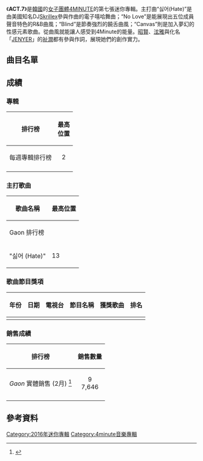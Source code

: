 {{Infobox album
| Name        = Act. 7
| image       = 
| Type        = ep
| Artist      = [[4minute|4MINUTE]]
| Cover       = 
| Alt         =
| Released    = 2016年2月1日<br />
| Recorded    =
| Genre       = [[K-pop|K-pop]], Dance-Pop
| Length      = 
| Label       = [[Cube_Entertainment|Cube Entertainment]]
| Producer    = 
| Last album  = [[Crazy_(4MINUTE迷你專輯)|CRAZY]]<br/>(2015)
| This album  = '''Act. 7'''<br/>(2016)
| Next album  = 
}}

《'''ACT.7'''》是[[韓國|韓國]]的[[女子團體|女子團體]][[4minute|4MINUTE]]的第七張迷你專輯。主打曲“싫어(Hate)”是由美國知名DJ[[史奇雷克斯|Skrillex]]參與作曲的電子嘻哈舞曲；“No Love”是能展現出五位成員聲音特色的R&B曲風；“Blind”是節奏強烈的饒舌曲風；“Canvas”則是加入夢幻的性感元素歌曲。從曲風就能讓人感受到4Minute的能量。[[權昭賢|昭賢]]、[[金泫雅|泫雅]]與化名「[[JENYER|JENYER]]」的[[田祉潤|祉潤]]都有參與作詞，展現她們的創作實力。

==曲目名單==
{{Track listing
| collapsed       = no
| headline        =
| extra_column    = 编曲
| total_length    = 
| all_writing     =
| all_lyrics      =
| all_music       =
| title1          = 싫어(Hate)
| note1           =
| writer1         = 
| lyrics1         = 徐在宇、孫英鎮、[[JENYER|JENYER]]、[[金泫雅|金泫雅]]
| music1          = 徐在宇、孫英鎮、Skrillex
| extra1          = 徐在宇、孫英鎮、Skrillex
| length1         = 
| title2          = No Love
| note 2          = 
| writer2         = 
| lyrics2         = Rayoungssi、GEN NEO、[[JENYER|JENYER]]、[[金泫雅|金泫雅]]
| music2          = GEN NEO
| extra2          = GEN NEO
| length2         = 
| title3          = Blind
| note3           =
| writer3         = 
| lyrics3         = [[權昭賢|權昭賢]]、[[JENYER|JENYER]]、[[金泫雅|金泫雅]]
| music3          = 林光旭、RYAN KIM、HUNNYKILLA、AMANDA MOSELEY
| extra3          = 林光旭、RYAN KIM、HUNNYKILLA
| length3         = 
| title4          = Canvas
| note4           =
| writer4         = 
| lyrics4         = Big Ssancho、趙成昊
| music4          = Big Ssancho、趙成昊
| extra4          = Big Ssancho、趙成昊
| length4         = 
| title5          = 싫어(Hate)(Inst.)
| note5           = 
| writer5         = 
| lyrics5         = -
| music5          = 徐在宇、孫英鎮、Skrillex
| extra5          = 徐在宇、孫英鎮、Skrillex
| length5         = 
}}

== 成績 ==

=== 專輯 ===
{{col-begin}}
{{col-2}}

{| class="wikitable sortable"
!排行榜 
!最高<br/>位置
|-
|''{{link-en|Gaon|加翁排行榜}}'' 每週專輯排行榜
|align="center"| 2
|-
|}

=== 主打歌曲 ===
{| class="wikitable" style="text-align:center;"
! rowspan="2" | 歌曲名稱
! colspan="11" | 最高位置
|- style="font-size:smaller;"
! Gaon 排行榜
|-
| align="left" | "싫어 (Hate)"
| 13
|}

{{col-2}}

=== 歌曲節目獎項 ===
{| border="2" cellpadding="2" cellspacing="0" style="margin: 1em 1em 1em 0; background: #f9f9f9; border: 1px #aaa solid; border-collapse: collapse; font-size: small;"
|-style="background:#B0C4DE;"
! 年份
! 日期
! 電視台
! 節目名稱
! 獲獎歌曲
! 排名
|-
|}

===銷售成績===
{| class="wikitable"
!排行榜
!銷售數量
|-
|''Gaon'' 實體銷售 (2月) <ref>{{Ko icon}} {{cite web | title=2015년 총결산 ALBUM CHART | url=http://www.gaonchart.co.kr/main/section/chart/album.gaon?nationGbn=T&serviceGbn=&targetTime=02&hitYear=2016&termGbn=month | work=[[Gaon_Chart|Gaon]] | accessdate=2016-09-10 | archive-date=2016-03-10 | archive-url=https://web.archive.org/web/20160310134313/http://www.gaonchart.co.kr/main/section/chart/album.gaon?nationGbn=T&serviceGbn=&targetTime=01&hitYear=2016&termGbn=month | dead-url=no }}</ref>
|align="center"|  9 <br/> 7,646
|-
|}

{{col-end}}

==參考資料==
{{reflist}}

{{4minute}}
[[Category:2016年迷你專輯|Category:2016年迷你專輯]]
[[Category:4minute音樂專輯|Category:4minute音樂專輯]]